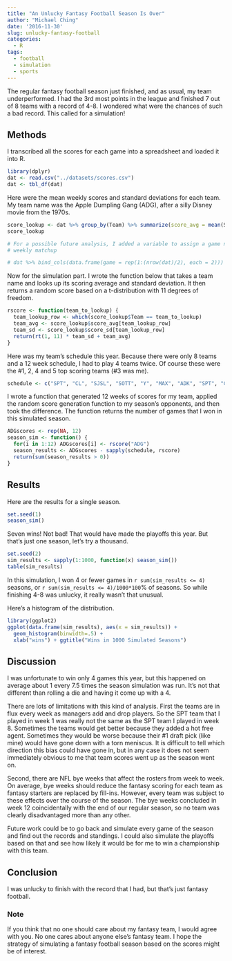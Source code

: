 ```yaml
---
title: "An Unlucky Fantasy Football Season Is Over"
author: "Michael Ching"
date: '2016-11-30'
slug: unlucky-fantasy-football
categories:
  - R
tags:
  - football
  - simulation
  - sports
---
```


The regular fantasy football season just finished, and as usual, my team  underperformed. I had the 3rd most points in the league and finished 7 out of 8 teams with a record of 4-8. I wondered what were the chances of such a bad record. This called for a simulation!

## Methods

I transcribed all the scores for each game into a spreadsheet and loaded it into R.
```r
library(dplyr)
dat <- read.csv("../datasets/scores.csv")
dat <- tbl_df(dat)
```

Here were the mean weekly scores and standard deviations for each team. My team name was the Apple Dumpling Gang (ADG), after a silly Disney movie from the 1970s.
```r
score_lookup <- dat %>% group_by(Team) %>% summarize(score_avg = mean(Score), score_sd = sd(Score)) %>% arrange(desc(score_avg))
score_lookup

# For a possible future analysis, I added a variable to assign a game number to each 
# weekly matchup

# dat %>% bind_cols(data.frame(game = rep(1:(nrow(dat)/2), each = 2)))
```

Now for the simulation part. I wrote the function below that takes a team name and looks up its scoring average and standard deviation. It then returns a random score based on a t-distribution with 11 degrees of freedom.

```r
rscore <- function(team_to_lookup) {
  team_lookup_row <- which(score_lookup$Team == team_to_lookup)
  team_avg <- score_lookup$score_avg[team_lookup_row]
  team_sd <- score_lookup$score_sd[team_lookup_row]
  return(rt(1, 11) * team_sd + team_avg)
}
```

Here was my team's schedule this year. Because there were only 8 teams and a 12 week schedule, I had to play 4 teams twice. Of course these were the #1, 2, 4 and 5 top scoring teams (#3 was me).

```r
schedule <- c("SPT", "CL", "SJSL", "SOTT", "Y", "MAX", "ADK", "SPT", "CL", "SJSL", "SOTT", "Y")
```

I wrote a function that generated 12 weeks of scores for my team, applied the random score generation function to my season's opponents, and then took the difference. The function returns the number of games that I won in this simulated season.

```r
ADGscores <- rep(NA, 12)
season_sim <- function() {
  for(i in 1:12) ADGscores[i] <- rscore("ADG")
  season_results <- ADGscores - sapply(schedule, rscore)
  return(sum(season_results > 0))
}
```

## Results
Here are the results for a single season. 
```r
set.seed(1)
season_sim()
```

Seven wins! Not bad! That would have made the playoffs this year. But that's just one season, let's try a thousand.
```r
set.seed(2)
sim_results <- sapply(1:1000, function(x) season_sim())
table(sim_results)
```

In this simulation, I won 4 or fewer games in `r sum(sim_results <= 4)` seasons, or `r sum(sim_results <= 4)/1000*100`% of seasons. So while finishing 4-8 was unlucky, it really wasn't that unusual.

Here's a histogram of the distribution.
```r
library(ggplot2)
ggplot(data.frame(sim_results), aes(x = sim_results)) + 
  geom_histogram(binwidth=.5) +
  xlab("wins") + ggtitle("Wins in 1000 Simulated Seasons")
```


## Discussion
I was unfortunate to win only 4 games this year, but this happened on average about 1 every 7.5 times the season simulation was run. It's not that different than rolling a die and having it come up with a 4. 

There are lots of limitations with this kind of analysis. First the teams are in flux every week as managers add and drop players. So the SPT team that I played in week 1 was really not the same as the SPT team I played in week 8. Sometimes the teams would get better because they added a hot free agent. Sometimes they would be worse because their #1 draft pick (like mine) would have gone down with a torn meniscus. It is difficult to tell which direction this bias could have gone in, but in any case it does not seem immediately obvious to me that team scores went up as the season went on.

Second, there are NFL bye weeks that affect the rosters from week to week. On average, bye weeks should reduce the fantasy scoring for each team as fantasy starters are replaced by fill-ins. However, every team was subject to these effects over the course of the season. The bye weeks concluded in week 12 coincidentally with the end of our regular season, so no team was clearly disadvantaged more than any other. 

Future work could be to go back and simulate every game of the season and find out the records and standings. I could also simulate the playoffs based on that and see how likely it would be for me to win a championship with this team.

## Conclusion
I was unlucky to finish with the record that I had, but that's just fantasy football.

### Note
If you think that no one should care about my fantasy team, I would agree with you. No one cares about anyone else's fantasy team. I hope the strategy of simulating a fantasy football season based on the scores might be of interest.